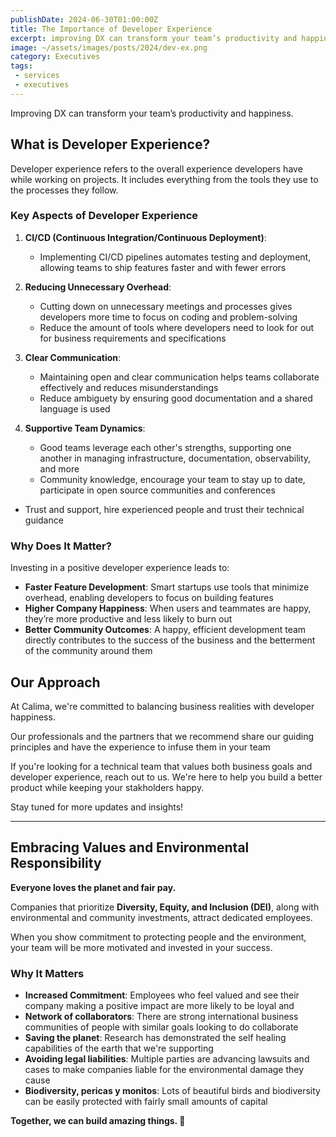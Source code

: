 ```yaml
---
publishDate: 2024-06-30T01:00:00Z
title: The Importance of Developer Experience
excerpt: improving DX can transform your team’s productivity and happiness
image: ~/assets/images/posts/2024/dev-ex.png
category: Executives
tags:
 - services
 - executives
---
```


Improving DX can transform your team’s productivity and happiness.

## What is Developer Experience?

Developer experience refers to the overall experience developers have while working on projects. It includes everything from the tools they use to the processes they follow.

### Key Aspects of Developer Experience

1. **CI/CD (Continuous Integration/Continuous Deployment)**:
   - Implementing CI/CD pipelines automates testing and deployment, allowing teams to ship features faster and with fewer errors

2. **Reducing Unnecessary Overhead**:
   - Cutting down on unnecessary meetings and processes gives developers more time to focus on coding and problem-solving
   - Reduce the amount of tools where developers need to look for out for business requirements and specifications

3. **Clear Communication**:
   - Maintaining open and clear communication helps teams collaborate effectively and reduces misunderstandings
   - Reduce ambiguety by ensuring good documentation and a shared language is used

4. **Supportive Team Dynamics**:
   - Good teams leverage each other's strengths, supporting one another in managing infrastructure, documentation, observability, and more
   - Community knowledge, encourage your team to stay up to date, participate in open source communities and conferences
  - Trust and support, hire experienced people and trust their technical guidance

### Why Does It Matter?

Investing in a positive developer experience leads to:

- **Faster Feature Development**: Smart startups use tools that minimize overhead, enabling developers to focus on building features
- **Higher Company Happiness**: When users and teammates are happy, they’re more productive and less likely to burn out
- **Better Community Outcomes**: A happy, efficient development team directly contributes to the success of the business and the betterment of the community around them

## Our Approach

At Calima, we're committed to balancing business realities with developer happiness.

Our professionals and the partners that we recommend share our guiding principles and have the experience to infuse them in your team

If you're looking for a technical team that values both business goals and developer experience, reach out to us. We're here to help you build a better product while keeping your stakholders happy.

Stay tuned for more updates and insights!

---

## Embracing Values and Environmental Responsibility

**Everyone loves the planet and fair pay.**

Companies that prioritize **Diversity, Equity, and Inclusion (DEI)**, along with environmental and community investments, attract dedicated employees.

When you show commitment to protecting people and the environment, your team will be more motivated and invested in your success.

### Why It Matters

- **Increased Commitment**: Employees who feel valued and see their company making a positive impact are more likely to be loyal and
- **Network of collaborators**: There are strong international business communities of people with similar goals looking to do collaborate
- **Saving the planet**: Research has demonstrated the self healing capabilities of the earth that we're supporting
- **Avoiding legal liabilities**: Multiple  parties are advancing lawsuits and cases to make companies liable for the environmental damage they cause
- **Biodiversity, pericas y monitos**: Lots of beautiful birds and biodiversity can be easily protected with fairly small amounts of capital

**Together, we can build amazing things. 🌟**
